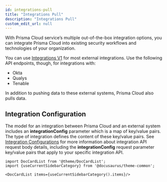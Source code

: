 ```yaml
---
id: integrations-pull
title: "Integrations Pull"
description: "Integrations Pull"
custom_edit_url: null
---
```




With Prisma Cloud service’s multiple out-of-the-box integration options, you can integrate Prisma Cloud into existing 
security workflows and technologies of your organization.

You can use [Integrations V1](/prisma-cloud/api/cspm/integrations) for most external integrations. Use the following API endpoints, though, for 
integrations with:

* Okta
* Qualys
* Tenable

In addition to pushing data to these external systems, Prisma Cloud also pulls data.
         
## Integration Configuration
The model for an integration between Prisma Cloud and an external system includes an **integrationConfig** parameter which 
is a map of key/value pairs. The type of integration defines the content of these key/value pairs.
See [Integration Configurations](/prisma-cloud/api/cspm/api-integration-config) for more information about integration API 
request body details, including the **integrationConfig** request parameter key/value pairs that apply to your 
specific integration API.




```mdx-code-block
import DocCardList from '@theme/DocCardList';
import {useCurrentSidebarCategory} from '@docusaurus/theme-common';

<DocCardList items={useCurrentSidebarCategory().items}/>
```
      